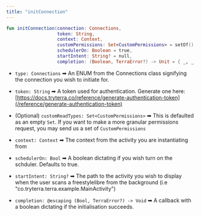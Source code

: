 ```yaml
---
title: "initConnection"
---
```

```kotlin kotlin
fun initConnection(connection: Connections, 
                   token: String, 
                   context: Context, 
                   customPermissions: Set<CustomPermissions> = setOf(), 
                   schedulerOn: Boolean = true, 
                   startIntent: String? = null, 
                   completion: (Boolean, TerraError?) -> Unit = { _, _ -> })

```

*   `type: Connections` ➡ An ENUM from the Connections class signifying the connection you wish to initiate for.
*   `token: String` ➡ A token used for authentication. Generate one here: [https://docs.tryterra.co/reference/generate-authentication-token](/reference/generate-authentication-token)
    
*   (Optional) `customReadTypes: Set<CustomPermissions>` ➡ This is defaulted as an empty `Set`. If you want to make a more granular permissions request, you may send us a set of `CustomPermissions`
*   `context: Context` ➡ The context from the activity you are instantiating from
*   `schedulerOn: Bool` ➡ A boolean dictating if you wish turn on the schduler. Defaults to true.
*   `startIntent: String?` ➡ The path to the activity you wish to display when the user scans a freestylelibre from the background (i.e "co.tryterra.terra.example.MainActivity")
*   `completion: @escaping (Bool, TerraError?) -> Void` ➡ A callback with a boolean dictating if the initialisation succeeds.



